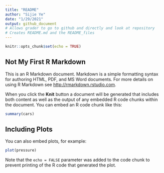 ```yaml
---
title: "README"
author: "Sijie Ye"
date: "1/29/2021"
output: github_document
# Allows grader to go to github and directly and look at repository
# Creates README.md and the README_files
---
```

<!-- ^ -->
<!-- | -->
<!-- YAML Frontmatter -->


```r
knitr::opts_chunk$set(echo = TRUE)
```

## Not My First R Markdown

This is an R Markdown document. Markdown is a simple formatting syntax for authoring HTML, PDF, and MS Word documents. For more details on using R Markdown see <http://rmarkdown.rstudio.com>.

When you click the **Knit** button a document will be generated that includes both content as well as the output of any embedded R code chunks within the document. You can embed an R code chunk like this:

```r
summary(cars)
```

## Including Plots

You can also embed plots, for example:

```r
plot(pressure)
```

Note that the `echo = FALSE` parameter was added to the code chunk to prevent printing of the R code that generated the plot.
